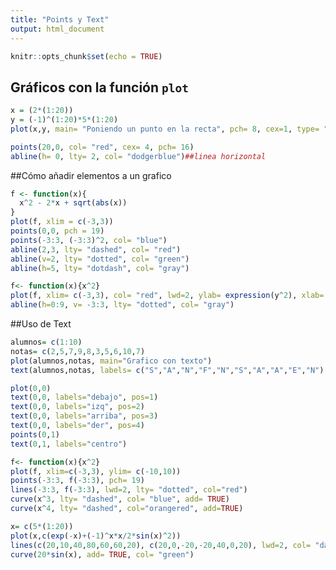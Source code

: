```yaml
---
title: "Points y Text"
output: html_document
---
```


```r
knitr::opts_chunk$set(echo = TRUE)
```

## Gráficos con la función `plot`
```r
x = (2*(1:20))
y = (-1)^(1:20)*5*(1:20)
plot(x,y, main= "Poniendo un punto en la recta", pch= 8, cex=1, type= "b", lty= 4, lwd= 4, xaxp = c(0,40,2), yaxp= c(-100,100,8))

points(20,0, col= "red", cex= 4, pch= 16)
abline(h= 0, lty= 2, col= "dodgerblue")##linea horizontal
```

##Cómo añadir elementos a un grafico
```r
f <- function(x){
  x^2 - 2*x + sqrt(abs(x))
}
plot(f, xlim = c(-3,3))
points(0,0, pch = 19)
points(-3:3, (-3:3)^2, col= "blue")
abline(2,3, lty= "dashed", col= "red")
abline(v=2, lty= "dotted", col= "green")
abline(h=5, lty= "dotdash", col= "gray")
```

```r
f<- function(x){x^2}
plot(f, xlim= c(-3,3), col= "red", lwd=2, ylab= expression(y^2), xlab= "x")
abline(h=0:9, v= -3:3, lty= "dotted", col= "gray")
```

##Uso de Text
```r
alumnos= c(1:10)
notas= c(2,5,7,9,8,3,5,6,10,7)
plot(alumnos,notas, main="Grafico con texto")
text(alumnos,notas, labels= c("S","A","N","F","N","S","A","A","E","N"), pos=(c(rep(3,times=8 ), 1,3)))
```

```r
plot(0,0)
text(0,0, labels="debajo", pos=1)
text(0,0, labels="izq", pos=2)
text(0,0, labels="arriba", pos=3)
text(0,0, labels="der", pos=4)
points(0,1)
text(0,1, labels="centro")
```

```r
f<- function(x){x^2}
plot(f, xlim=c(-3,3), ylim= c(-10,10))
points(-3:3, f(-3:3), pch= 19)
lines(-3:3, f(-3:3), lwd=2, lty= "dotted", col="red")
curve(x^3, lty= "dashed", col= "blue", add= TRUE)
curve(x^4, lty= "dashed", col="orangered", add=TRUE)
```

```r
x= c(5*(1:20))
plot(x,c(exp(-x)+(-1)^x*x/2*sin(x)^2))
lines(c(20,10,40,80,60,60,20), c(20,0,-20,-20,40,0,20), lwd=2, col= "darkslategray1")
curve(20*sin(x), add= TRUE, col= "green")
```


